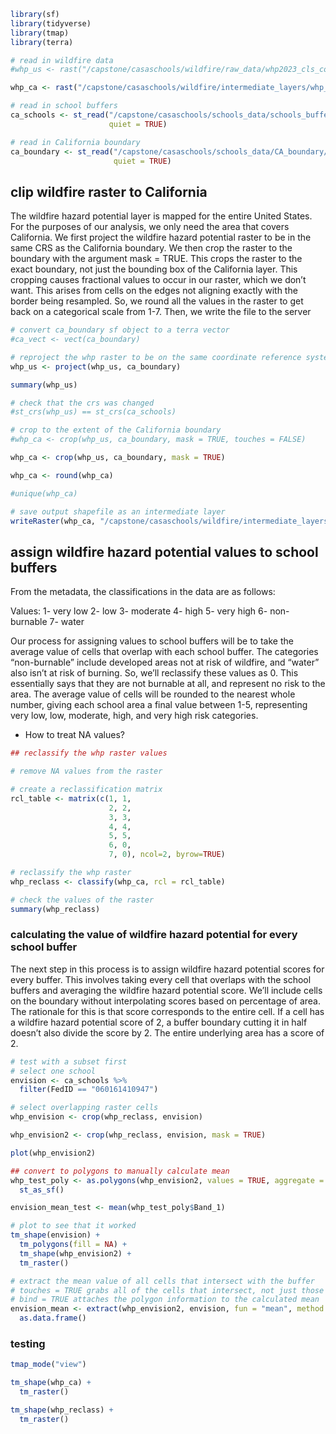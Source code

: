 ```r
library(sf)
library(tidyverse)
library(tmap)
library(terra)
```

```r
# read in wildfire data
#whp_us <- rast("/capstone/casaschools/wildfire/raw_data/whp2023_cls_conus.tif")

whp_ca <- rast("/capstone/casaschools/wildfire/intermediate_layers/whp_ca.tif")

# read in school buffers
ca_schools <- st_read("/capstone/casaschools/schools_data/schools_buffer_clip/schools_buffer_clip.shp",
                      quiet = TRUE)

# read in California boundary
ca_boundary <- st_read("/capstone/casaschools/schools_data/CA_boundary/CA_boundary.shp",
                       quiet = TRUE)
```


## clip wildfire raster to California

The wildfire hazard potential layer is mapped for the entire United States. For the purposes of our analysis, we only need the area that covers California. We first project the wildfire hazard potential raster to be in the same CRS as the California boundary. We then crop the raster to the boundary with the argument mask = TRUE. This crops the raster to the exact boundary, not just the bounding box of the California layer. This cropping causes fractional values to occur in our raster, which we don't want. This arises from cells on the edges not aligning exactly with the border being resampled. So, we round all the values in the raster to get back on a categorical scale from 1-7. Then, we write the file to the server

```r
# convert ca_boundary sf object to a terra vector
#ca_vect <- vect(ca_boundary)

# reproject the whp raster to be on the same coordinate reference system as the California polygon
whp_us <- project(whp_us, ca_boundary)

summary(whp_us)

# check that the crs was changed
#st_crs(whp_us) == st_crs(ca_schools)

# crop to the extent of the California boundary
#whp_ca <- crop(whp_us, ca_boundary, mask = TRUE, touches = FALSE)

whp_ca <- crop(whp_us, ca_boundary, mask = TRUE)

whp_ca <- round(whp_ca)

#unique(whp_ca)

# save output shapefile as an intermediate layer
writeRaster(whp_ca, "/capstone/casaschools/wildfire/intermediate_layers/whp_ca.tif")
```


## assign wildfire hazard potential values to school buffers

From the metadata, the classifications in the data are as follows:

Values:
1- very low
2- low
3- moderate
4- high
5- very high
6- non-burnable
7- water

Our process for assigning values to school buffers will be to take the average value of cells that overlap with each school buffer. The categories "non-burnable" include developed areas not at risk of wildfire, and "water" also isn't at risk of burning. So, we'll reclassify these values as 0. This essentially says that they are not burnable at all, and represent no risk to the area. The average value of cells will be rounded to the nearest whole number, giving each school area a final value between 1-5, representing very low, low, moderate, high, and very high risk categories.

- How to treat NA values?

```r
## reclassify the whp raster values

# remove NA values from the raster

# create a reclassification matrix
rcl_table <- matrix(c(1, 1,
                      2, 2,
                      3, 3,
                      4, 4,
                      5, 5,
                      6, 0,
                      7, 0), ncol=2, byrow=TRUE)

# reclassify the whp raster
whp_reclass <- classify(whp_ca, rcl = rcl_table)

# check the values of the raster
summary(whp_reclass)
```

### calculating the value of wildfire hazard potential for every school buffer

The next step in this process is to assign wildfire hazard potential scores for every buffer. This involves taking every cell that overlaps with the school buffers and averaging the wildfire hazard potential score. We'll include cells on the boundary without interpolating scores based on percentage of area. The rationale for this is that score corresponds to the entire cell. If a cell has a wildfire hazard potential score of 2, a buffer boundary cutting it in half doesn't also divide the score by 2. The entire underlying area has a score of 2.

```r
# test with a subset first
# select one school
envision <- ca_schools %>% 
  filter(FedID == "060161410947")

# select overlapping raster cells
whp_envision <- crop(whp_reclass, envision)

whp_envision2 <- crop(whp_reclass, envision, mask = TRUE)

plot(whp_envision2)

## convert to polygons to manually calculate mean
whp_test_poly <- as.polygons(whp_envision2, values = TRUE, aggregate = FALSE) %>% 
  st_as_sf()

envision_mean_test <- mean(whp_test_poly$Band_1)

# plot to see that it worked
tm_shape(envision) +
  tm_polygons(fill = NA) +
  tm_shape(whp_envision2) +
  tm_raster()

# extract the mean value of all cells that intersect with the buffer
# touches = TRUE grabs all of the cells that intersect, not just those fully contained within the polygon
# bind = TRUE attaches the polygon information to the calculated mean
envision_mean <- extract(whp_envision2, envision, fun = "mean", method = "simple", ID = TRUE, touches = TRUE, bind = TRUE) %>% 
  as.data.frame()
```


### testing 

```r
tmap_mode("view")

tm_shape(whp_ca) +
  tm_raster()

tm_shape(whp_reclass) +
  tm_raster()


```

